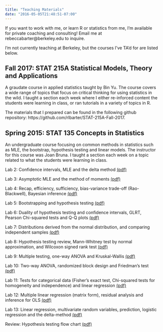 ```yaml
---
title: "Teaching Materials"
date: "2016-05-05T21:48:51-07:00"
---
```



If you want to work with me, or learn R or statistics from me, I'm available for private coaching and consulting! Email me at rebeccabarter@berkeley.edu to inquire.

I'm not currently teaching at Berkeley, but the courses I've TA'd for are listed below.


## Fall 2017: STAT 215A Statistical Models, Theory and Applications

A graudate course in applied statistics taught by Bin Yu. The course covers a wide range of topics that focus on critical thinking for using statistics in the wild. I taught a section each week where I either re-inforced content the students were learning in class, or ran tutorials in a variety of topics in R.

The materials that I prepared can be found in the following github repository: https://github.com/rlbarter/STAT-215A-Fall-2017.


## Spring 2015: STAT 135 Concepts in Statistics {#stat135}

An undergraduate course focusing on common methods in statistics such as MLE, the bootstrap, hypothesis testing and linear models. The instructor for this course was Joan Bruna. I taught a section each week on a topic related to what the students were learning in class.

<p>Lab 2: Confidence intervals, MLE and the delta method <a href="pdf/Lab2.pdf" title="Lab 2">(pdf)</a></p>
<p>Lab 3: Asymptotic MLE and the method of moments <a href="pdf/Lab3.pdf" title="Lab 3">(pdf)</a></p>
<p>Lab 4: Recap, efficiency, sufficiency, bias-variance trade-off (Rao-Blackwell), Bayesian inference <a href="pdf/Lab4.pdf" title="Lab 4">(pdf)</a></p>
<p>Lab 5: Bootstrapping and hypothesis testing <a href="pdf/Lab5.pdf" title="Lab 5">(pdf)</a></p>
<p>Lab 6: Duality of hypothesis testing and confidence intervals, GLRT, Pearson Chi-squared tests and Q-Q plots <a href="pdf/Lab6.pdf" title="Lab 6">(pdf)</a></p>
<p>Lab 7: Distributions derived from the normal distribution, and comparing independent samples <a href="pdf/Lab7.pdf" title="Lab 7">(pdf)</a></p>
<p>Lab 8: Hypothesis testing review, Mann-Whitney test by normal approximation, and Wilcoxon signed rank test <a href="pdf/Lab8.pdf" title="Lab 8">(pdf)</a></p>
<p>Lab 9: Multiple testing, one-way ANOVA and Kruskal-Wallis <a href="pdf/Lab9.pdf" title="Lab 9">(pdf)</a></p>
<p>Lab 10: Two-way ANOVA, randomized block design and Friedman's test <a href="pdf/Lab10.pdf" title="Lab 10">(pdf)</a></p>
<p>Lab 11: Tests for categorical data (Fisher's exact test, Chi-squared tests for homogeneity and independence) and linear regression <a href="pdf/Lab11.pdf" title="Lab 11">(pdf)</a></p>
<p>Lab 12: Multiple linear regression (matrix form), residual analysis and inference for OLS <a href="pdf/Lab12.pdf" title="Lab 12">(pdf)</a></p>
<p>Lab 13:  Linear regression, multivariate random variables, prediction, logistic regression and the delta-method <a href="pdf/Lab13.pdf" title="Lab 13">(pdf)</a></p>
<p>Review: Hypothesis testing flow chart <a href="pdf/Hypothesis_testing_flow_mean.pdf" title="Hypothesis Testing Flow Chart">(pdf)</a></p>

